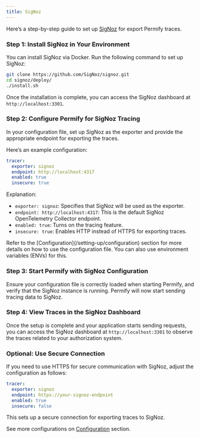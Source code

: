 ```yaml
---
title: SigNoz
---
```


Here’s a step-by-step guide to set up [SigNoz](https://signoz.io/) for export Permify traces.

### Step 1: Install SigNoz in Your Environment

You can install SigNoz via Docker. Run the following command to set up SigNoz:

```bash
git clone https://github.com/SigNoz/signoz.git
cd signoz/deploy/
./install.sh
```

Once the installation is complete, you can access the SigNoz dashboard at `http://localhost:3301`.

### Step 2: Configure Permify for SigNoz Tracing

In your configuration file, set up SigNoz as the exporter and provide the appropriate endpoint for exporting the traces.

Here’s an example configuration:

```yaml
tracer:
  exporter: signoz
  endpoint: http://localhost:4317
  enabled: true
  insecure: true
```

Explanation:
- `exporter: signoz`: Specifies that SigNoz will be used as the exporter.
- `endpoint: http://localhost:4317`: This is the default SigNoz OpenTelemetry Collector endpoint.
- `enabled: true`: Turns on the tracing feature.
- `insecure: true`: Enables HTTP instead of HTTPS for exporting traces.

<Info>
Refer to the [Configuration](/setting-up/configuration) section for more details on how to use the configuration file. You can also use environment variables (ENVs) for this.
</Info>

### Step 3: Start Permify with SigNoz Configuration

Ensure your configuration file is correctly loaded when starting Permify, and verify that the SigNoz instance is running. Permify will now start sending tracing data to SigNoz.

### Step 4: View Traces in the SigNoz Dashboard

Once the setup is complete and your application starts sending requests, you can access the SigNoz dashboard at `http://localhost:3301` to observe the traces related to your authorization system.

### Optional: Use Secure Connection

If you need to use HTTPS for secure communication with SigNoz, adjust the configuration as follows:

```yaml
tracer:
  exporter: signoz
  endpoint: https://your-signoz-endpoint
  enabled: true
  insecure: false
```

This sets up a secure connection for exporting traces to SigNoz.

See more configurations on [Configuration](/setting-up/configuration) section.
